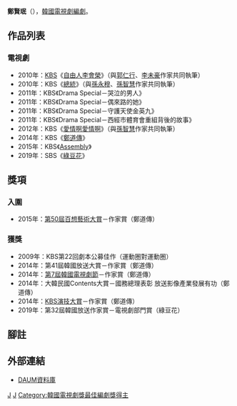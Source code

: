 {{藝人
| 姓名     = 鄭賢珉
| 類型     = 編劇
| 圖片     = 
| 圖片尺寸 = 
| 圖片簡介 = 
| 原名     = 
| 外文名   = 정현민
| 外文     = ko
| 羅馬拼音 = Jung Hyun-min
| 英文名   = 
| 綽號     = 
| 其他藝名 = 
| 國籍     = {{ROK}}
| 民族     = 
| 籍貫     = 
| 出生日期 = 
| 出生地點 = 
| 職業     = [[編劇|編劇]]
| 語言     = [[韓語|韓語]]
| 教育程度 = 
| 出身地   = 
| 出道作   = 
| 出道日期 = 
| 代表作   = 
| 活躍年代 = 
}}
'''鄭賢珉'''（{{lang-ko|'''정현민'''}}），[[韓國|韓國]][[電視劇|電視劇]][[編劇|編劇]]。

== 作品列表 ==
=== 電視劇 ===
*2010年：[[韓國放送公社|KBS]]《[[自由人李會榮|自由人李會榮]]》（與[[郭仁行|郭仁行]]、[[李未豪|李未豪]]作家共同執筆）
*2010年：KBS《[[總統_(韓國電視劇)|總統]]》（與[[孫永穆|孫永穆]]、[[孫智慧|孫智慧]]作家共同執筆）
*2011年：KBS《Drama Special－哭泣的男人》
*2011年：KBS《Drama Special－偶來路的她》
*2011年：KBS《Drama Special－守護天使金英九》
*2011年：KBS《Drama Special－西經市體育會重組背後的故事》
*2012年：KBS《[[愛情啊愛情啊|愛情啊愛情啊]]》（與[[孫智慧|孫智慧]]作家共同執筆）
*2014年：KBS《[[鄭道傳_(電視劇)|鄭道傳]]》
*2015年：KBS《[[Assembly|Assembly]]》
*2019年：SBS《[[綠豆花|綠豆花]]》

== 獎項 ==
=== 入圍 ===
*2015年：[[第50屆百想藝術大賞|第50屆百想藝術大賞]]－作家賞（鄭道傳）

=== 獲獎 ===
*2009年：KBS第22回劇本公募佳作（運動圈對運動圈）
*2014年：第41屆韓國放送大賞－作家賞（鄭道傳）
*2014年：[[韓國電視劇節#第七屆（2014年）|第7屆]][[韓國電視劇節|韓國電視劇節]]－作家賞（鄭道傳）
*2014年：大韓民國Contents大賞－國務總理表彰 放送影像產業發展有功（鄭道傳）
*2014年：[[2014_KBS演技大賞|KBS演技大賞]]－作家賞（鄭道傳）
*2019年：第32屆韓國放送作家賞－電視劇部門賞（綠豆花）

== 腳註 ==
{{reflist}}

== 外部連結 ==
*[http://100.daum.net/encyclopedia/view/33/791410 DAUM資料庫] {{Wayback|url=http://100.daum.net/encyclopedia/view/33/791410 |date=20190614060108 }}{{ko}}

[[Category:韓國編劇|J]]
[[Category:鄭姓|J]]
[[Category:韓國電視劇獎最佳編劇獎得主|Category:韓國電視劇獎最佳編劇獎得主]]